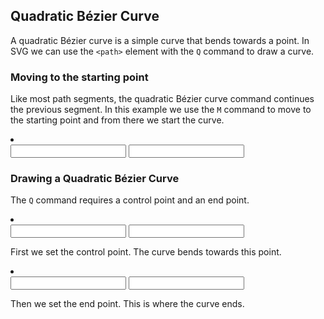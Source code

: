 
## Quadratic Bézier Curve

A quadratic Bézier curve is a simple curve that bends towards a point. In SVG we can use the `<path>` element with the `Q` command to draw a curve.

### Moving to the starting point

Like most path segments, the quadratic Bézier curve command continues the previous segment. In this example we use the `M` command to move to the starting point and from there we start the curve.

<Path title="M">
  <li>
    <div>
      <Input
        client:idle
        feature="quadraticBezier"
        property="x0"
        type="number"
      />
      <Input
        client:idle
        feature="quadraticBezier"
        property="y0"
        type="number"
      />
    </div>
  </li>
</Path>

### Drawing a Quadratic Bézier Curve

The `Q` command requires a control point and an end point.

<Path title="Q">
<li>
<div>
  <Input
    client:idle
    feature="quadraticBezier"
    property="x1"
    type="number"
  />
  <Input
    client:idle
    feature="quadraticBezier"
    property="y1"
    type="number"
  />
  </div>

First we set the control point. The curve bends towards this point.

</li>

<li>
<div>
  <Input
    client:idle
    feature="quadraticBezier"
    property="x"
    type="number"
  />
  <Input
    client:idle
    feature="quadraticBezier"
    property="y"
    type="number"
  />
</div>

Then we set the end point. This is where the curve ends.

</li>

</Path>

<Styling />
